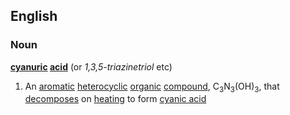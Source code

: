 ==English==
===Noun===
{{wikipedia}}
'''[[cyanuric]] [[acid]]''' (or ''1,3,5-triazinetriol'' etc)
#{{chemistry}} An [[aromatic]] [[heterocyclic]] [[organic]] [[compound]], C<sub>3</sub>N<sub>3</sub>(OH)<sub>3</sub>, that [[decompose]]s on [[heating]] to form [[cyanic acid]]